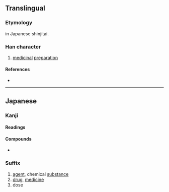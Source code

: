 {{character info/new}}
{{also|劑|剂}}
==Translingual==
{{Han simplified forms|劑|剤|剂}}

===Etymology===
{{Han simp|劑|f=齊|t=斉}} in Japanese shinjitai.

===Han character===
{{Han char|rn=18|rad=刀|as=08|sn=10|four=|canj=XYLLN,YLLN|ids=⿰斉刂}}

# [[medicinal]] [[preparation]]

====References====
* {{Han ref|kx=0141.411|dkj=02076|dj=0321.140|hdz=10345.121|uh=5264|ud=21092}}

----

==Japanese==
{{ja-kanji forms|剤|劑}}

===Kanji===
{{ja-kanji|grade=c|rs=刀08|kyu=劑}}

====Readings====
{{ja-readings
|goon=ざい, すい
|kanon=すい, せい
|kun=そろえる, ま-ぜる
}}

====Compounds====
* {{ja-r|漂白剤|ひょうはくざい}}

===Suffix===
{{ja-pos|suffix|ざい|kyu=劑}}

# [[agent]], chemical [[substance]]
# [[drug]], [[medicine]]
# dose
